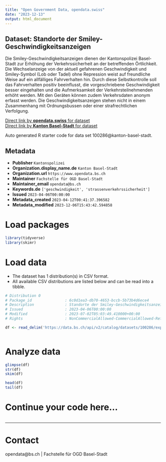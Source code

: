 ```yaml
---
title: "Open Government Data, opendata.swiss"
date: "2023-12-13"
output: html_document
---
```


## Dataset: Standorte der Smiley-Geschwindigkeitsanzeigen

Die Smiley-Geschwindigkeitsanzeigen dienen der Kantonspolizei Basel-Stadt zur Erhöhung der Verkehrssicherheit an der betreffenden Örtlichkeit. Die Wechselanzeige von der aktuell gefahrenen Geschwindigkeit und Smiley-Symbol (Lob oder Tadel) ohne Repression weist auf freundliche Weise auf ein allfälliges Fahrverhalten hin. Durch diese Selbstkontrolle soll das Fahrverhalten positiv beeinflusst, die vorgeschriebene Geschwindigkeit besser eingehalten und die Aufmerksamkeit der Verkehrsteilnehmenden erhöht werden. Mit den Geräten können zudem Verkehrsdaten anonym erfasst werden. Die Geschwindigkeitsanzeigen stehen nicht in einem Zusammenhang mit Ordnungsbussen oder einer strafrechtlichen Verfolgung.

[Direct link by **opendata.swiss** for dataset](https://opendata.swiss/de/dataset/standorte-der-smiley-geschwindigkeitsanzeigen)<br>
[Direct link by **Kanton Basel-Stadt** for dataset](https://data.bs.ch/explore/dataset/100286/)

Auto generated R starter code for data set 100286@kanton-basel-stadt.

## Metadata

- **Publisher** `Kantonspolizei`
- **Organization.display_name.de** `Kanton Basel-Stadt`
- **Organization.url** `https://www.opendata.bs.ch`
- **Maintainer** `Fachstelle für OGD Basel-Stadt`
- **Maintainer_email** `opendata@bs.ch`
- **Keywords.de** `['geschwindigkeit', 'strassenverkehrssicherheit']`
- **Issued** `2023-04-06T00:00:00`
- **Metadata_created** `2023-04-12T00:41:37.396582`
- **Metadata_modified** `2023-12-06T15:43:42.594858`


# Load packages

```r

library(tidyverse)
library(skimr)

```

# Load data

-   The dataset has 1 distribution(s) in CSV format.
-   All available CSV distributions are listed below and can be read into a tibble.

```r

# Distribution 0
# Package_id               : 6c0d1ea3-db70-4653-bccb-5b73b4d6ece4
# Description              : Standorte der Smiley-Geschwindigkeitsanzeigen (csv)
# Issued                   : 2023-04-06T00:00:00
# Modified                 : 2023-07-02T05:03:49.410000+00:00
# Rights                   : NonCommercialAllowed-CommercialAllowed-ReferenceRequired

df <- read_delim('https://data.bs.ch/api/v2/catalog/datasets/100286/exports/csv')



```

# Analyze data

```r

glimpse(df)
str(df)
skim(df)

head(df)
tail(df)

```

# Continue your code here...

```r

```

------------------------------------------------------------------------

# Contact

opendata@bs.ch | Fachstelle für OGD Basel-Stadt
